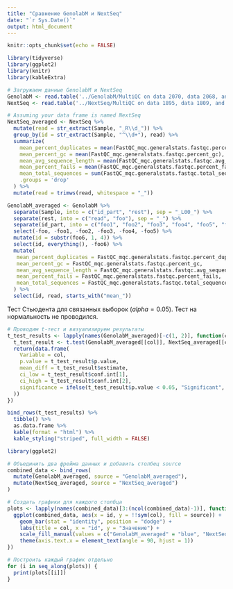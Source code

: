 ```yaml
---
title: "Сравнение GenolabM и NextSeq"
date: "`r Sys.Date()`"
output: html_document
---
```


```r
knitr::opts_chunk$set(echo = FALSE)

library(tidyverse)
library(ggplot2)
library(knitr)
library(kableExtra)

```


```r
# Загружаем данные GenolabM и NextSeq
GenolabM <- read.table('../GenolabM/MultiQC on data 2070, data 2068, and others_ Stats/general_stats.tabular', header = T)
NextSeq <- read.table('../NextSeq/MultiQC on data 1895, data 1809, and others_ Stats/general_stats.tabular', header = T)
```

```r
# Assuming your data frame is named NextSeq
NextSeq_averaged <- NextSeq %>%
  mutate(read = str_extract(Sample, "_R\\d_")) %>%
  group_by(id = str_extract(Sample, "^\\d+"), read) %>%
  summarize(
    mean_percent_duplicates = mean(FastQC_mqc.generalstats.fastqc.percent_duplicates),
    mean_percent_gc = mean(FastQC_mqc.generalstats.fastqc.percent_gc),
    mean_avg_sequence_length = mean(FastQC_mqc.generalstats.fastqc.avg_sequence_length),
    mean_percent_fails = mean(FastQC_mqc.generalstats.fastqc.percent_fails),
    mean_total_sequences = sum(FastQC_mqc.generalstats.fastqc.total_sequences),
    .groups = 'drop'
  ) %>%
  mutate(read = trimws(read, whitespace = "_"))
```


```r
GenolabM_averaged <- GenolabM %>%
  separate(Sample, into = c("id_part", "rest"), sep = "_L00_") %>%
  separate(rest, into = c("read", "foo"), sep = "_") %>%
  separate(id_part, into = c("foo1", "foo2", "foo3", "foo4", "foo5", "foo6"), sep = "_") %>%
  select(-foo, -foo1, -foo2, -foo3, -foo4, -foo5) %>%
  mutate(id = substr(foo6, 1, 4)) %>% 
  select(id, everything(), -foo6) %>% 
  mutate(
   mean_percent_duplicates = FastQC_mqc.generalstats.fastqc.percent_duplicates,
   mean_percent_gc = FastQC_mqc.generalstats.fastqc.percent_gc,
   mean_avg_sequence_length = FastQC_mqc.generalstats.fastqc.avg_sequence_length,
   mean_percent_fails = FastQC_mqc.generalstats.fastqc.percent_fails,
   mean_total_sequences = FastQC_mqc.generalstats.fastqc.total_sequences,
  ) %>% 
  select(id, read, starts_with("mean_"))
```
Тест Стьюдента для связанных выборок ($alpha=0.05$). Тест на нормальность не проводился.

```r

# Проводим t-тест и визуализируем результаты
t_test_results <- lapply(names(GenolabM_averaged)[-c(1, 2)], function(col) {
  t_test_result <- t.test(GenolabM_averaged[[col]], NextSeq_averaged[[col]], paired=TRUE)
  return(data.frame(
    Variable = col,
    p.value = t_test_result$p.value,
    mean_diff = t_test_result$estimate,
    ci_low = t_test_result$conf.int[1],
    ci_high = t_test_result$conf.int[2],
    significance = ifelse(t_test_result$p.value < 0.05, "Significant", "Not Significant")
  ))
})

bind_rows(t_test_results) %>% 
  tibble() %>% 
  as.data.frame %>% 
  kable(format = "html") %>%
  kable_styling("striped", full_width = FALSE)

```



```r
library(ggplot2)

# Объединить два фрейма данных и добавить столбец source
combined_data <- bind_rows(
  mutate(GenolabM_averaged, source = "GenolabM_averaged"),
  mutate(NextSeq_averaged, source = "NextSeq_averaged")
)

# Создать графики для каждого столбца
plots <- lapply(names(combined_data)[3:(ncol(combined_data)-1)], function(col) {
  ggplot(combined_data, aes(x = id, y = !!sym(col), fill = source)) +
    geom_bar(stat = "identity", position = "dodge") +
    labs(title = col, x = "id", y = "Значение") +
    scale_fill_manual(values = c("GenolabM_averaged" = "blue", "NextSeq_averaged" = "red")) +
    theme(axis.text.x = element_text(angle = 90, hjust = 1))
})

# Построить каждый график отдельно
for (i in seq_along(plots)) {
  print(plots[[i]])
}

```



